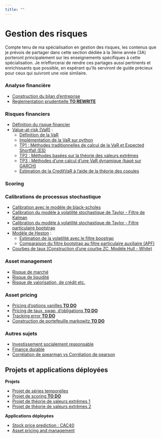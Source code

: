 ```yaml
---
title: ""
---
```


# Gestion des risques


::: {.callout-note}
Compte tenu de ma spécialisation en gestion des risques, les contenus que je prévois de partager dans cette section dédiée à la 3ème année (3A) porteront principalement sur les enseignements spécifiques à cette spécialisation. Je m'efforcerai de rendre ces partages aussi pertinents et enrichissants que possible, en espérant qu'ils serviront de guide précieux pour ceux qui suivront une voie similaire.
:::


### Analyse financière
::: {.blog-section}
- [Construction du bilan d'entreprise](3A/bilan_entreprise.qmd)
- [Reglementation prudentielle  **TO REWRITE**](3A/reglementation_prudentielle.qmd)
:::

### Risques financiers
::: {.blog-section}
- [Définition du risque financier](3A/risque_def.qmd)
- [Value-at-risk (VaR)](3A/value-at-risk/var_def.qmd) :
    - [Définition de la VaR](3A/value-at-risk/var_def.qmd)
    - [Implémentation de la VaR sur python](3A/value-at-risk/var_application.qmd)
    - [TP1 : Méthodes traditionnelles de calcul de la VaR et Expected Shortfall (ES)](3A/value-at-risk/var_classiques.qmd)
    - [TP2 : Méthodes basées sur la théorie des valeurs extrêmes](3A/value-at-risk/var_evt.qmd)
    - [TP3 : Méthodes d'une calcul d'une VaR dynamique (basé sur GARCH)](3A/value-at-risk/var_garch.qmd)
    - [Estimation de la CreditVaR à l'aide de la théorie des copules](3A/value-at-risk/pj_copules.qmd)
:::

### Scoring
::: {.blog-section}
::: 

### Calibrations de processus stochastique
::: {.blog-section}
- [Calibration avec le modèle de black-scholes](3A/proc_stochastique/modele_bs.qmd)
- [Calibration du modèle à volatilité stochastique de Taylor - Filtre de Kalman](3A/proc_stochastique/modele_log_sv-part1.qmd)
- [Calibration du modèle à volatilité stochastique de Taylor - Filtre particulaire bootstrap](3A/proc_stochastique/modele_log_sv-part2.qmd)
- [Modèle de Heston](3A/proc_stochastique/modele_heston.qmd) :
    - [Estimation de la volatilité avec le filtre boostrap](3A/proc_stochastique/modele_heston.qmd)
    - [Comparaison du filtre bootstrap au filtre particulaire auxiliaire (APF)](3A/proc_stochastique/APF_filter.qmd)
- [Courbes de taux (Construction d'une courbe ZC, Modèle Hull - White)](3A/proc_stochastique/pj_courbe_tx.qmd)

:::

### Asset management
::: {.blog-section}
- [Risque de marché](3A/gestion_actifs/TP-1.qmd)
- [Risque de liquidité](3A/gestion_actifs/TP-2.qmd)
- [Risque de valorisation, de crédit etc.](3A/gestion_actifs/TP-3.qmd)
:::

### Asset pricing
::: {.blog-section}
- [Pricing d'options vanilles  **TO DO**]()
- [Pricing de taux, swap, d'obligations  **TO DO**]()
- [Tracking error  **TO DO**]()
- [Construction de portefeuille markowitz  **TO DO**]()
:::

### Autres sujets 
::: {.blog-section}
-   [Investissement socialement responsable](autres/ISR.qmd)
-   [Finance durable](autres/finance_durable.qmd)
-   [Corrélation de spearman vs Corrélation de pearson](autres/spearman-pearson.qmd)
:::

## Projets et applications déployées
::: {.blog-section}

**Projets**

- [Projet de séries temporelles](3A/rapports/rapport_series_temporelles.pdf)
- [Projet de scoring **TO DO**]()
- [Projet de théorie de valeurs extrêmes 1](3A/rapports/projet_EVT_Kouadio_Kougoum_Ouyassin.pdf)
- [Projet de théorie de valeurs extrêmes 2](3A/rapports/projet_EVT_Wane_Kouadio.pdf)

**Applications déployées**

- [Stock price prediction : CAC40](https://cac40forecast.streamlit.app/)
- [Asset pricing and management](https://github.com/Niyo-D-JC/Asset-Pricing-and-Management)
:::